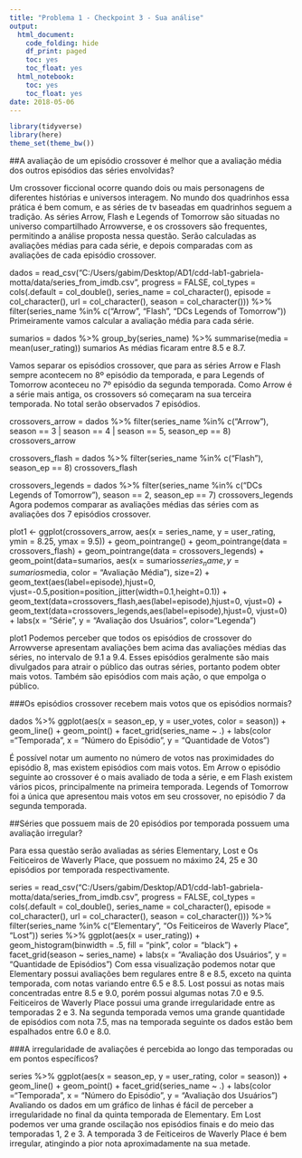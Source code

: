 ```yaml
---
title: "Problema 1 - Checkpoint 3 - Sua análise"
output:
  html_document:
    code_folding: hide
    df_print: paged
    toc: yes
    toc_float: yes
  html_notebook:
    toc: yes
    toc_float: yes
date: 2018-05-06
---
```


```r
library(tidyverse)
library(here)
theme_set(theme_bw())
```

##A avaliação de um episódio crossover é melhor que a avaliação média dos outros episódios das séries envolvidas?

Um crossover ficcional ocorre quando dois ou mais personagens de diferentes histórias e universos interagem. No mundo dos quadrinhos essa prática é bem comum, e as séries de tv baseadas em quadrinhos seguem a tradição. As séries Arrow, Flash e Legends of Tomorrow são situadas no universo compartilhado Arrowverse, e os crossovers são frequentes, permitindo a análise proposta nessa questão. Serão calculadas as avaliações médias para cada série, e depois comparadas com as avaliações de cada episódio crossover.

dados = read_csv("C:/Users/gabim/Desktop/AD1/cdd-lab1-gabriela-motta/data/series_from_imdb.csv", 
                    progress = FALSE,
                    col_types = cols(.default = col_double(), 
                                     series_name = col_character(), 
                                     episode = col_character(), 
                                     url = col_character(),
                                     season = col_character())) %>% filter(series_name %in% c("Arrow", "Flash", "DCs Legends of Tomorrow"))
Primeiramente vamos calcular a avaliação média para cada série.

sumarios = dados %>% 
    group_by(series_name) %>%
    summarise(media = mean(user_rating))
sumarios
As médias ficaram entre 8.5 e 8.7.

Vamos separar os episódios crossover, que para as séries Arrow e Flash sempre acontecem no 8º episódio da temporada, e para Legends of Tomorrow aconteceu no 7º episódio da segunda temporada. Como Arrow é a série mais antiga, os crossovers só começaram na sua terceira temporada. No total serão observados 7 episódios.

crossovers_arrow = dados %>% filter(series_name %in% c("Arrow"), season == 3 | season == 4 | season == 5, season_ep == 8)
crossovers_arrow

crossovers_flash = dados %>% filter(series_name %in% c("Flash"), season_ep == 8)
crossovers_flash

crossovers_legends = dados %>% filter(series_name %in% c("DCs Legends of Tomorrow"), season == 2, season_ep == 7)
crossovers_legends
Agora podemos comparar as avaliações médias das séries com as avaliações dos 7 episódios crossover.

plot1 <- ggplot(crossovers_arrow, aes(x = series_name, y = user_rating, ymin = 8.25, ymax = 9.5)) + 
    geom_pointrange() + 
    geom_pointrange(data = crossovers_flash) +
    geom_pointrange(data = crossovers_legends) +
    geom_point(data=sumarios, aes(x = sumarios$series_name, y = sumarios$media, color = "Avaliação Média"), size=2) +
    geom_text(aes(label=episode),hjust=0, vjust=-0.5,position=position_jitter(width=0.1,height=0.1)) +
    geom_text(data=crossovers_flash,aes(label=episode),hjust=0, vjust=0) +
    geom_text(data=crossovers_legends,aes(label=episode),hjust=0, vjust=0) +
    labs(x = "Série", y = "Avaliação dos Usuários", color="Legenda")

plot1
Podemos perceber que todos os episódios de crossover do Arrowverse apresentam avaliações bem acima das avaliações médias das séries, no intervalo de 9.1 a 9.4. Esses episódios geralmente são mais divulgados para atrair o público das outras séries, portanto podem obter mais votos. Também são episódios com mais ação, o que empolga o público.

###Os episódios crossover recebem mais votos que os episódios normais?

dados %>% 
  ggplot(aes(x = season_ep, y = user_votes, color = season)) + 
  geom_line() + 
  geom_point() +
  facet_grid(series_name ~ .) +
  labs(color ="Temporada", x = "Número do Episódio", y = "Quantidade de Votos")

É possível notar um aumento no número de votos nas proximidades do episódio 8, mas existem episódios com mais votos. Em Arrow o episódio seguinte ao crossover é o mais avaliado de toda a série, e em Flash existem vários picos, principalmente na primeira temporada. Legends of Tomorrow foi a única que apresentou mais votos em seu crossover, no episódio 7 da segunda temporada.

##Séries que possuem mais de 20 episódios por temporada possuem uma avaliação irregular?

Para essa questão serão avaliadas as séries Elementary, Lost e Os Feiticeiros de Waverly Place, que possuem no máximo 24, 25 e 30 episódios por temporada respectivamente.

series = read_csv("C:/Users/gabim/Desktop/AD1/cdd-lab1-gabriela-motta/data/series_from_imdb.csv", 
                    progress = FALSE,
                    col_types = cols(.default = col_double(), 
                                     series_name = col_character(), 
                                     episode = col_character(), 
                                     url = col_character(),
                                     season = col_character())) %>% filter(series_name %in% c("Elementary", "Os Feiticeiros de Waverly Place", "Lost"))
series %>% 
    ggplot(aes(x = user_rating)) + 
    geom_histogram(binwidth = .5, fill = "pink", color = "black") +
    facet_grid(season ~ series_name) +
    labs(x = "Avaliação dos Usuários", y = "Quantidade de Episódios")
Com essa visualização podemos notar que Elementary possui avaliações bem regulares entre 8 e 8.5, exceto na quinta temporada, com notas variando entre 6.5 e 8.5. Lost possui as notas mais concentradas entre 8.5 e 9.0, porém possui algumas notas 7.0 e 9.5. Feiticeiros de Waverly Place possui uma grande irregularidade entre as temporadas 2 e 3. Na segunda temporada vemos uma grande quantidade de episódios com nota 7.5, mas na temporada seguinte os dados estão bem espalhados entre 6.0 e 8.0.

###A irregularidade de avaliações é percebida ao longo das temporadas ou em pontos específicos?

series %>% 
  ggplot(aes(x = season_ep, y = user_rating, color = season)) + 
  geom_line() + 
  geom_point() +
  facet_grid(series_name ~ .) +
  labs(color ="Temporada", x = "Número do Episódio", y = "Avaliação dos Usuários")
Avaliando os dados em um gráfico de linhas é fácil de perceber a irregularidade no final da quinta temporada de Elementary. Em Lost podemos ver uma grande oscilação nos episódios finais e do meio das temporadas 1, 2 e 3. A temporada 3 de Feiticeiros de Waverly Place é bem irregular, atingindo a pior nota aproximadamente na sua metade.